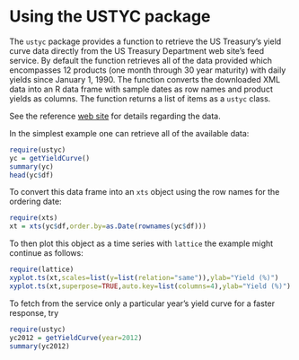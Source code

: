 %\VignetteEngine{knitr}
%\VignetteIndexEntry{Using the USTYC package}

Using the USTYC package
=======================

The `ustyc` package provides a function to retrieve the US Treasury's yield curve data directly from the US Treasury Department web site's feed service. By default the function retrieves all of the data provided which encompasses 12 products (one month through 30 year maturity) with daily yields since January 1, 1990.  The function converts the downloaded XML data into an R data frame with sample dates as row names and product yields as columns.  The function returns a list of items as a `ustyc` class.  

See the reference [web site][ustws] for details regarding the data.  

In the simplest example one can retrieve all of the available data:

```r
require(ustyc)
yc = getYieldCurve()
summary(yc)
head(yc$df)
```

To convert this data frame into an `xts` object using the row names for the ordering date:

```r
require(xts)
xt = xts(yc$df,order.by=as.Date(rownames(yc$df)))
```

To then plot this object as a time series with `lattice` the example might continue as follows:

```r
require(lattice)
xyplot.ts(xt,scales=list(y=list(relation="same")),ylab="Yield (%)")
xyplot.ts(xt,superpose=TRUE,auto.key=list(columns=4),ylab="Yield (%)")
```

To fetch from the service only a particular year's yield curve for a faster response, try

```r
require(ustyc)
yc2012 = getYieldCurve(year=2012)
summary(yc2012)
```


[ustws]: http://data.treasury.gov/feed.svc/DailyTreasuryYieldCurveRateData